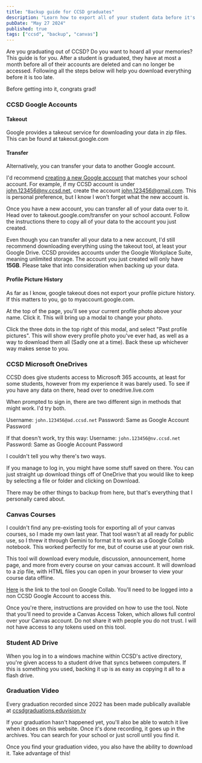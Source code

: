 ```yaml
---
title: "Backup guide for CCSD graduates"
description: "Learn how to export all of your student data before it's gone."
pubDate: "May 27 2024"
published: true
tags: ["ccsd", "backup", "canvas"]
---
```


Are you graduating out of CCSD? Do you want to hoard all your memories? This guide is for you. After a student is graduated, they have at most a month before all of their accounts are deleted and can no longer be accessed. Following all the steps below will help you download everything before it is too late.

Before getting into it, congrats grad!

### CCSD Google Accounts

#### Takeout
Google provides a takeout service for downloading your data in zip files. This can be found at takeout.google.com

#### Transfer

Alternatively, you can transfer your data to another Google account. 

I'd recommend [creating a new Google account](https://accounts.google.com/signup) that matches your school account. For example, if my CCSD account is under john.123456@nv.ccsd.net, create the account john.123456@gmail.com. This is personal preference, but I know I won't forget what the new account is.

Once you have a new account, you can transfer all of your data over to it. Head over to takeout.google.com/transfer on your school account. Follow the instructions there to copy all of your data to the account you just created. 

Even though you can transfer all your data to a new account, I'd still recommend downloading everything using the takeout tool, at least your Google Drive. CCSD provides accounts under the Google Workplace Suite, meaning unlimited storage. The account you just created will only have **15GB**. Please take that into consideration when backing up your data.

#### Profile Picture History

As far as I know, google takeout does not export your profile picture history. If this matters to you, go to myaccount.google.com.

At the top of the page, you'll see your current profile photo above your name. Click it. This will bring up a modal to change your photo.

Click the three dots in the top right of this modal, and select "Past profile pictures". This will show every profile photo you've ever had, as well as a way to download them all (Sadly one at a time). Back these up whichever way makes sense to you.

### CCSD Microsoft OneDrives

CCSD does give students access to Microsoft 365 accounts, at least for some students, however from my experience it was barely used. To see if you have any data on there, head over to onedrive.live.com

When prompted to sign in, there are two different sign in methods that might work. I'd try both.

Username: `john.123456@ad.ccsd.net`
Password: Same as Google Account Password

If that doesn't work, try this way:
Username: `john.123456@nv.ccsd.net`
Password: Same as Google Account Password

I couldn't tell you why there's two ways.

If you manage to log in, you might have some stuff saved on there. You can just straight up download things off of OneDrive that you would like to keep by selecting a file or folder and clicking on Download.

There may be other things to backup from here, but that's everything that I personally cared about.

### Canvas Courses

I couldn't find any pre-existing tools for exporting all of your canvas courses, so I made my own last year. That tool wasn't at all ready for public use, so I threw it through Gemini to format it to work as a Google Collab notebook. This worked perfectly for me, but of course use at your own risk.

This tool will download every module, discussion, announcement, home page, and more from every course on your canvas account. It will download to a zip file, with HTML files you can open in your browser to view your course data offline.

[Here](https://colab.research.google.com/drive/1OdWEfeWWIJDkUdvJaAY4Hj6-74WgDdmu) is the link to the tool on Google Collab. You'll need to be logged into a non CCSD Google Account to access this.

Once you're there, instructions are provided on how to use the tool. Note that you'll need to provide a Canvas Access Token, which allows full control over your Canvas account. Do not share it with people you do not trust. I will not have access to any tokens used on this tool.


### Student AD Drive

When you log in to a windows machine within CCSD's active directory, you're given access to a student drive that syncs between computers. If this is something you used, backing it up is as easy as copying it all to a flash drive. 

### Graduation Video

Every graduation recorded since 2022 has been made publically available at [ccsdgraduations.eduvision.tv](https://ccsdgraduations.eduvision.tv/Default)

If your graduation hasn't happened yet, you'll also be able to watch it live when it does on this website. Once it's done recording, it goes up in the archives. You can search for your school or just scroll until you find it.

Once you find your graduation video, you also have the ability to download it. Take advantage of this!
